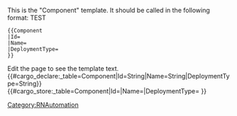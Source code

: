 <noinclude>
This is the "Component" template.
It should be called in the following format:
TEST
<pre>
{{Component
|Id=
|Name=
|DeploymentType=
}}
</pre>
Edit the page to see the template text.
{{#cargo_declare:_table=Component|Id=String|Name=String|DeploymentType=String}}
</noinclude><includeonly>{{#cargo_store:_table=Component|Id={{{Id|}}}|Name={{{Name|}}}|DeploymentType={{{DeploymentType|}}} }}
</includeonly><noinclude>[[Category:RNAutomation]]</noinclude>